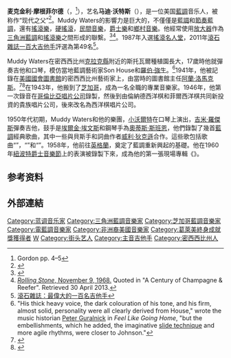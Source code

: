 {{expand|time=2015-02-13T07:33:18+00:00}}
{{Infobox musical artist  <!-- See Wikipedia:WikiProject Musicians -->
| name                = 马迪·沃特斯<br/>{{lang|en|Muddy Waters}}
| image               = Muddy Waters.jpg
| caption             = <!-- translate to Chinese: Muddy Waters with [[James_Cotton|James Cotton]], 1971 -->
| background          = solo_singer
| birth_name          = {{lang|en|McKinley Morganfield}}
| alias               =
| birth_date          = {{Birth date|mf=yes|1913|4|4}}
| birth_place         = {{flag|USA|1912}}[[密西西比州|密西西比州]][[伊萨奎纳县_(密西西比州)|伊萨奎纳县]]
| death_date          = {{Death date and age|mf=yes|1983|4|30|1913|4|4}}
| death_place         = {{USA}}[[伊利诺伊州|伊利诺伊州]]{{le|韦斯特蒙特 (伊利诺伊州)|Westmont, Illinois|韦斯特蒙特}}
| instrument          = 主唱、吉他、口琴               
| genre               = [[藍調|藍調]]、[[芝加哥藍調|芝加哥藍調]]、[[乡村藍調|乡村藍調]]、[[三角洲藍調|三角洲藍調]]、[[电藍調|电藍調]]
| occupation          = 歌手、词曲作者、吉他手、樂團領導
| years_active        = 1941年–1982年
| label               = {{tsl|en|Aristocrat Records|貴族唱片}}、{{tsl|en|Chess Records|西洋棋唱片}}、[[哥倫比亞唱片|哥倫比亞唱片]]
| associated_acts     =
| website             = [http://www.muddywaters.com/ www.muddywaters.com]
| notable_instruments = 
}}
'''麦克金利·摩根菲尔德'''（{{lang-en|McKinley Morganfield}}，{{bd|1913年|4月4日|1983年|4月30日}}<ref>Gordon pp. 4–5</ref>），艺名'''马迪·沃特斯'''（{{lang|en|'''Muddy Waters'''}}），是一位美国[[藍調|藍調]]音乐人，被称作“现代{{link-en|芝加哥藍調|Chicago blues}}之父”<ref name="cantbe-dvd">{{cite video |title=Muddy Waters — Can't Be Satisfied |format=DVD, 2003 |publisher=Winstar }}</ref>。Muddy Waters的影響力是巨大的，不僅僅是[[藍調|藍調]]和[[節奏藍調|節奏藍調]]，還有[[搖滾樂|搖滾樂]]，[[硬搖滾|硬搖滾]]，[[美國民間音樂|民間音樂]]，[[爵士樂|爵士樂]]和[[鄉村音樂|鄉村音樂]]。他經常使用[[放大器|放大器]]作為[[三角洲藍調|三角洲藍調]]和[[搖滾樂|搖滾樂]]之間形成的聯繫。<ref name="A Century of Champagne & Reefer">{{cite web|title=A Century of Champagne & Reefer|url=http://www.joyfulnoiserecordings.com/journal/muddy-waters/|publisher=Joyfulnoiserecordings.com|accessdate=30 April 2013|deadurl=yes|archiveurl=https://web.archive.org/web/20130503013620/http://www.joyfulnoiserecordings.com/journal/muddy-waters/|archivedate=2013-05-03}}</ref><ref name="joyfulnoiserecordings.com">[http://www.joyfulnoiserecordings.com/journal/muddy-waters/ ''[[Rolling_Stone|Rolling Stone]]'', November 9, 1968.] {{webarchive|url=https://web.archive.org/web/20130503013620/http://www.joyfulnoiserecordings.com/journal/muddy-waters/ |date=五月 3, 2013 }} Quoted in "A Century of Champagne & Reefer". Retrieved 30 April 2013.</ref>。1987年入選[[搖滾名人堂|搖滾名人堂]]，2011年[[滾石雜誌一百大吉他手|滾石雜誌一百大吉他手]]評選為第49名<ref>[http://www.rollingstone.com/music/lists/100-greatest-guitarists-20111123/johnny-marr-20111122 滾石雜誌：最偉大的一百名吉他手]</ref>。

Muddy Waters在密西西比州[[克拉克縣_(密西西比州)|克拉克縣]]附近的斯托瓦爾種植園長大，17歲時他就彈奏吉他和口琴，模仿當地藍調藝術家Son House和[[羅伯·強生|羅伯·強生]]。<ref name="Guralnick">"His thick heavy voice, the dark colouration of his tone, and his firm, almost solid, personality were all clearly derived from House," wrote the music historian [[Peter_Guralnick|Peter Guralnick]] in ''Feel Like Going Home'', "but the embellishments, which he added, the imaginative [[slide_guitar|slide technique]] and more agile rhythms, were closer to Johnson."</ref>1941年，他被記錄在[[美國國會圖書館|美國國會圖書館]]的密西西比州藝術家上，由當時的圖書館主任[[阿蘭·洛馬克斯|阿蘭·洛馬克斯]]。<ref name="Palmer">
{{cite journal
| last = Palmer
| first = Robert
| authorlink = Rolling Stone
| date =  October 5, 1978
| title = Muddy Waters: The Delta Son Never Sets
| journal = [[Rolling_Stone|Rolling Stone]]
| page = 55
| ref = harv
}}</ref><ref name="PBS">
{{cite web
| url = https://www.pbs.org/wnet/americanmasters/episodes/muddy-waters/cant-be-satisfied/730/
| title = Muddy Waters: Can't Be Satisfied 
| last = Gordon
| first = Robert
| website = [[PBS.org|PBS.org]]
| accessdate = January 6, 2015
| ref = harv
}}</ref>在1943年，他搬到了[[芝加哥|芝加哥]]，成為一名全職的專業音樂家。1946年，他第一次錄音在[[哥倫比亞唱片公司|哥倫比亞唱片公司]]錄製，然後到由倫納德西洋棋和菲爾西洋棋共同新投資的貴族唱片公司，後來改名為西洋棋唱片公司。

1950年代初期，Muddy Waters和他的樂團，[[小沃爾特|小沃爾特]]在口琴上演出，[[吉米·羅傑斯|吉米·羅傑斯]]彈奏吉他，鼓手是[[埃爾金·埃文斯|埃爾金·埃文斯]]和鋼琴手為[[奧蒂斯·斯班恩|奧蒂斯·斯班恩]]，他們錄製了幾首[[藍調|藍調]]經典歌曲，其中一些與貝斯手和詞曲作者[[威利·狄克遜|威利·狄克遜]]合作。這些歌包括{{link-en|藍調標準|List of blues standards}}歌曲“{{link-en|我是妳跳肚皮舞的男人|Hoochie Coochie Man}}”，“{{link-en|我只是想和你做愛|I Just Want to Make Love to You}}”和“{{link-en|我準備好了|I'm Ready (blues song)}}”。1958年，他前往[[英格蘭|英格蘭]]，奠定了藍調重新興起的基礎。他在1960年[[紐波特爵士音樂節|紐波特爵士音樂節]]上的表演被錄製下來，成為他的第一張現場專輯《{{link-en|在紐波特1960年|At Newport 1960}}》。

== 参考资料 ==
{{Reflist}}

== 外部連結 ==
{{摇滚名人堂1987届入选者}}
{{Authority control}}
{{DEFAULTSORT:Waters, Muddy}}
[[Category:蓝调音乐家|Category:蓝调音乐家]]
[[Category:三角洲藍調音樂家|Category:三角洲藍調音樂家]]
[[Category:芝加哥藍調音樂家|Category:芝加哥藍調音樂家]]
[[Category:電藍調音樂家|Category:電藍調音樂家]]
[[Category:非洲裔美國音樂家|Category:非洲裔美國音樂家]]
[[Category:葛萊美終身成就獎獲得者|Category:葛萊美終身成就獎獲得者]]
[[Category:摇滚名人堂入选者|W]]
[[Category:街头艺人|Category:街头艺人]]
[[Category:主音吉他手|Category:主音吉他手]]
[[Category:密西西比州人|Category:密西西比州人]]